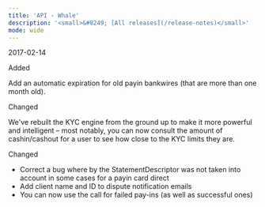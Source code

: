 ```yaml
---
title: 'API - Whale'  
description: '<small>&#8249; [All releases](/release-notes)</small>'
mode: wide
---
```

<span class="date">2017-02-14</span>  
  
  
<div class="pill pill-green">Added</div>  
  

Add an automatic expiration for old payin bankwires (that are more than one month old).  
<div class="pill pill-blue">Changed</div>
  

We've rebuilt the KYC engine from the ground up to make it more powerful and intelligent – most notably, you can now consult the amount of cashin/cashout for a user to see how close to the KYC limits they are.  
<div class="pill pill-blue">Changed</div>
  
- Correct a bug where by the StatementDescriptor was not taken into account in some cases for a payin card direct  
- Add client name and ID to dispute notification emails  
- You can now use the call for failed pay-ins (as well as successful ones)

